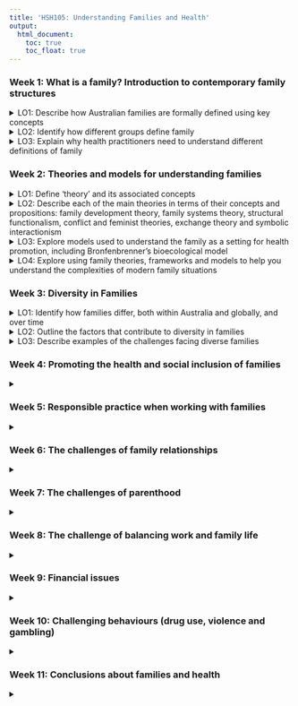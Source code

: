 ```yaml
---
title: 'HSH105: Understanding Families and Health'
output:
  html_document:
    toc: true
    toc_float: true
---
```


### Week 1: What is a family? Introduction to contemporary family structures {.well}

<details>
<summary>LO1: Describe how Australian families are formally defined using key concepts</summary>

</details>

<details>
<summary>LO2: Identify how different groups define family</summary>

</details>

<details>
<summary>LO3: Explain why health practitioners need to understand different definitions of family</summary>

</details>

### Week 2: Theories and models for understanding families {.well}

<details>
<summary>LO1: Define 'theory' and its associated concepts</summary>

- Theories are explanations of a natural or social behaviour, event or phenomenon.  
- A scientific theory is a system (based on existing **epistemologies**) of constructs (**concepts**) and **propositions** (relationships between the constructs) that collectively presents a logical, systematic and coherent explanation of a phenomenon of interest within some **assumptions** and boundary conditions.
- Theories offer a strategy to describe, interpret and/or explain a phenomenon, as well as help explain why people do what they do in certain situations

![Building blocks of Theory](Images/Week3/Theories.png)

**Epistomologies**: The overall frame of reference that a theorist brings to the study of families. These understandings also outline methods, validity, and scope of knowledge as well as the distinction between justified belief and opinion.

  - *Positivist Epistemology*: posits that there is a single objective truth about families that can be found through systematic research.
  - *Interpretive Epistemology*: posits that there is no single objective truth, but that experiences are relative to a family.
  - *Critical Epistemology*: what counts as knowledge is determined by those in power.

**Assumptions**: the taken-for-granted ideas that scholars believe to be true about families and lay the groundwork for theory building. Each theory has its own set of assumptions.

**Concepts**: Terms and definitions used to explain the theory's framework based on assumptions. Concepts are integral to explaining theories - they provide the building blocks used to create the theory.

**Propositions**: Statements used to apply a theory and test its ongoing validity.

</details>
<details>
<summary>LO2: Describe each of the main theories in terms of their concepts and propositions: family development theory, family systems theory, structural functionalism, conflict and feminist theories, exchange theory and symbolic interactionism</summary>

</details>
<details>
<summary>LO3: Explore models used to understand the family as a setting for health promotion, including Bronfenbrenner's bioecological model</summary>

</details>
<details>
<summary>LO4: Explore using family theories, frameworks and models to help you understand the complexities of modern family situations</summary>

</details>

### Week 3: Diversity in Families {.well}

<details>
<summary>LO1: Identify how families differ, both within Australia and globally, and over time</summary>

</details>
<details>
<summary>LO2: Outline the factors that contribute to diversity in families</summary>

</details>
<details>
<summary>LO3: Describe examples of the challenges facing diverse families</summary>

</details>

### Week 4: Promoting the health and social inclusion of families {.well}

<details>
<summary></summary>

</details>

### Week 5: Responsible practice when working with families {.well}

<details>
<summary></summary>

</details>

### Week 6: The challenges of family relationships {.well}

<details>
<summary></summary>

</details>

### Week 7: The challenges of parenthood {.well}

<details>
<summary></summary>

</details>

### Week 8: The challenge of balancing work and family life {.well}

<details>
<summary></summary>

</details>

### Week 9: Financial issues {.well}

<details>
<summary></summary>

</details>

### Week 10: Challenging behaviours (drug use, violence and gambling) {.well}

<details>
<summary></summary>

</details>

### Week 11: Conclusions about families and health {.well}

<details>
<summary></summary>

</details>